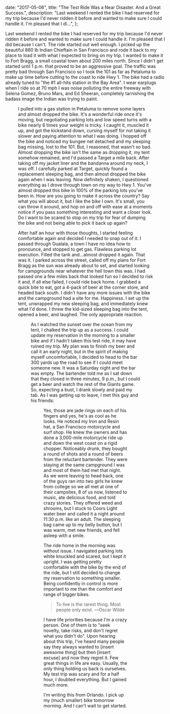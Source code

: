 
  date: "2017-05-06",
  title: "The Test Ride Was a Near Disaster. And a Great Success.",
  description:
    "Last weekend I rented the bike I had reserved for my trip because I'd never ridden it before and wanted to make sure I could handle it. I'm pleased that I di...",
};


Last weekend I rented the bike I had reserved for my trip because I'd never ridden it before and wanted to make sure I could handle it. I'm pleased that I did because I can't. The ride started out well enough. I picked up the beautiful 860 lb Indian Chieftain in San Francisco and rode it back to my place to load it with what I expected to bring on my trip. I wanted to make it to Fort Bragg, a small coastal town about 200 miles north. Since I didn't get started until 1 p.m. that proved to be an aggressive goal. The traffic was pretty bad through San Francisco so I took the 101 as far as Petaluma to make up time before cutting to the coast to ride Hwy 1. The bike had a radio already tuned to "the #1 all-hits station in the Bay Area". I wear earplugs when I ride so at 70 mph I was noise polluting the entire freeway with Selena Gomez, Bruno Mars, and Ed Sheeran, completely tarnishing the badass image the Indian was trying to paint.

<Figure
  caption="The Indian Chieftain at Ocean Cove Campground"
  src={chieftainTestRide}
/>

I pulled into a gas station in Petaluma to remove some layers and almost dropped the bike. It's a wonderful ride once it's moving, but negotiating parking lots and low speed turns with a bike nearly 6 times your weight is tricky. I caught it, muscled it up, and got the kickstand down, cursing myself for not taking it slower and paying attention to what I was doing. I hopped off the bike and noticed my bungee net detached and my sleeping bag missing, lost to the 101. But, I reasoned, that wasn't so bad. Almost dropping the bike isn't the same as dropping it, my tent somehow remained, and I'd passed a Target a mile back. After taking off my jacket liner and the bandanna around my neck, I was off. I carefully parked at Target, quickly found a replacement sleeping bag, and then almost dropped the bike again when I was leaving. Now definitely shaken, I questioned everything as I drove through town on my way to Hwy 1. You've almost dropped this bike in 100% of the parking lots you've been in. How are you going to make it across the country? Say what you will about it, but I like the bike I own. It's small, you can throw it around, and hop on and off with ease at a moments notice if you pass something interesting and want a closer look. Do I want to be scared to stop on my trip for fear of dumping the bike and not being able to pick it back up again?

After half an hour with those thoughts, I started feeling comfortable again and decided I needed to snap out of it. I passed through Gualala, a town I have no idea how to pronounce, and stopped to get gas. Flawless parking lot execution. Filled the tank and…almost dropped it again. That was it. I parked across the street, called off my plans for Fort Bragg as the sun was already about to set, and started looking for campgrounds near whatever the hell town this was. I had passed one a few miles back that looked fun so I decided to risk it and, if all else failed, I could ride back home. I grabbed a quick bite to eat, got a 4-pack of beer at the corner store, and headed back south. I didn't have any more issues with the bike and the campground had a site for me. Happiness. I set up the tent, unwrapped my new sleeping bag, and immediately knew what I'd done. I threw the kid-sized sleeping bag into the tent, opened a beer, and laughed. The only appropriate reaction.

<Figure caption="My brand new sleeping bag." src={kidsSleepingBag} />

As I watched the sunset over the ocean from my tent, I chalked the trip up as a success. I could update my reservation in the morning to a smaller bike and if I hadn't taken this test ride, it may have ruined my trip. My plan was to finish my beer and call it an early night, but in the spirit of making myself uncomfortable, I decided to head to the bar 300 yards up the road to see if I could meet someone new. It was a Saturday night and the bar was empty. The bartender told me as I sat down that they closed in three minutes, 9 p.m., but I could get a beer and watch the rest of the Giants game. So, expecting a bust, I drank slowly and paid my tab. As I was getting up to leave, I met this guy and his friends:

<Figure caption="New friends." src={oceanCove} />

Yes, those are jade rings on each of his fingers and yes, he's as cool as he looks. He noticed my Iron and Resin hat, a San Francisco motorcycle and surf shop. He knew the owners and has done a 3,000-mile motorcycle ride up and down the west coast on a rigid chopper. Noticeably drunk, they bought a round of shots and a round of beers from the reluctant bartender. They were staying at the same campground I was and most of them had met that night. As we were leaving to head back, one of the guys ran into two girls he knew from college so we all met at one of their campsites, 8 of us now, listened to music, ate delicious food, and told crazy stories. They offered weed and shrooms, but I stuck to Coors Light water beer and called it a night around 11:30 p.m. like an adult. The sleeping bag came up to my belly button, but I was warm, met new friends, and fell asleep with a smile.

The ride home in the morning was without issue. I navigated parking lots white knuckled and scared, but I kept it upright. I was getting pretty comfortable with the bike by the end of the ride, but I still decided to change my reservation to something smaller. Being confidently in control is more important to me than the comfort and range of bigger bikes.

> To live is the rarest thing. Most people only exist. ―Oscar Wilde

I have life priorities because I'm a crazy person. One of them is to "seek novelty, take risks, and don't regret what you didn't do". Upon hearing about this trip, I've heard many people say they always wanted to [insert awesome thing] but then [insert excuse] and now they regret it. Few great things in life are easy. Usually, the only thing holding us back is ourselves. My test trip was scary and for a half hour, I doubted everything. But I gained much more.

I'm writing this from Orlando. I pick up my (much smaller) bike tomorrow morning. And I can't wait to get started.
